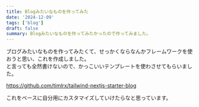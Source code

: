 ```yaml
---
title: Blogみたいなものを作ってみた
date: '2024-12-09'
tags: ['blog']
draft: false
summary: Blogみたいなものを作ってみたかったので作ってみました。
---
```


ブログみたいなものを作ってみたくて、せっかくならなんかフレームワークを使おうと思い、これを作成しました。  
と言っても全然書けないので、かっこいいテンプレートを使わさせてもらいました。  

https://github.com/timlrx/tailwind-nextjs-starter-blog


これをベースに自分用にカスタマイズしていけたらなと思っています。
